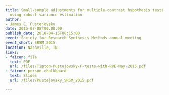 ```yaml
---
title: Small-sample adjustments for multiple-contrast hypothesis tests of meta-regressions
  using robust variance estimation
author:
- James E. Pustejovsky
date: 2015-07-08T00:00:00
publish_date: 2018-04-15T08:15:00
event: Society for Research Synthesis Methods annual meeting
event_short: SRSM 2015
location: Nashville, TN
links:
- faicon: file
  text: PDF
  url: /files/Tipton-Pustejovsky-F-tests-with-RVE-May-2015.pdf
- faicon: person-chalkboard
  text: Slides
  url: /files/Pustejovsky_SRSM_2015.pdf

---
```





